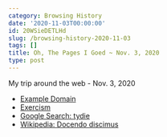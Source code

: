 ```yaml
---
category: Browsing History
date: '2020-11-03T00:00:00'
id: 20WSieDETLHd
slug: /browsing-history-2020-11-03
tags: []
title: Oh, The Pages I Goed ~ Nov. 3, 2020
type: post
---
```


My trip around the web - Nov. 3, 2020

- [Example Domain](http://example.com/)
- [Exercism](https://exercism.io/)
- [Google Search: tydie](https://www.google.com/search?client=safari&rls=en&q=tydie&ie=UTF-8&oe=UTF-8)
- [Wikipedia: Docendo discimus](https://en.wikipedia.org/wiki/Docendo_discimus)
